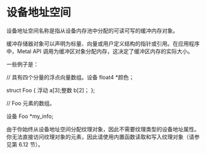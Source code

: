 # 设备地址空间

<OrigninalPDF title="4.1 device Address Space" />

设备地址空间名称是指从设备内存池中分配的可读可写的缓冲内存对象。

缓冲存储器对象可以声明为标量、向量或用户定义结构的指针或引用。在应用程序中，Metal API 调用为缓冲区对象分配内存，这决定了缓冲区内存的实际大小。

一些例子是：

// 具有四个分量的浮点向量数组。设备 float4 \*颜色；

struct Foo { 浮动 a[3];整数 b[2]； };

// Foo 元素的数组。

设备 Foo \*my_info;

由于你始终从设备地址空间分配纹理对象，因此不需要纹理类型的设备地址属性。你无法直接访问纹理对象的元素，因此请使用内置函数读取和写入纹理对象（请参见第 6.12 节）。
